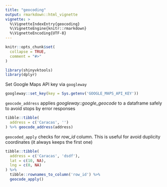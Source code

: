 ```yaml
---
title: "geocoding"
output: rmarkdown::html_vignette
vignette: >
  %\VignetteIndexEntry{geocoding}
  %\VignetteEngine{knitr::rmarkdown}
  %\VignetteEncoding{UTF-8}
---
```


```r
knitr::opts_chunk$set(
  collapse = TRUE,
  comment = "#>"
)
```

```r
library(shinyvktools)
library(dplyr)
```

Set Google Maps API key via `googleway`

```r
googleway::set_key(key = Sys.getenv('GOOGLE_MAPS_API_KEY'))
```

`geocode_address` applies *googleway::google_geocode* to a dataframe safely to avoid stops by error responses

```r
tibble::tibble(
  address = c('Caracas', '')
) %>% geocode_address(address)
```

`geocoded_apply` checks for *row_id* column. This is useful for avoid duplicity coordinates (it always keeps the first one)

```r
tibble::tibble(
  address = c('Caracas', 'dsdf'),
  lat = c(10, NA),
  lng = c(0, NA)
) %>%
  tibble::rownames_to_column('row_id') %>% 
  geocode_apply()
```

